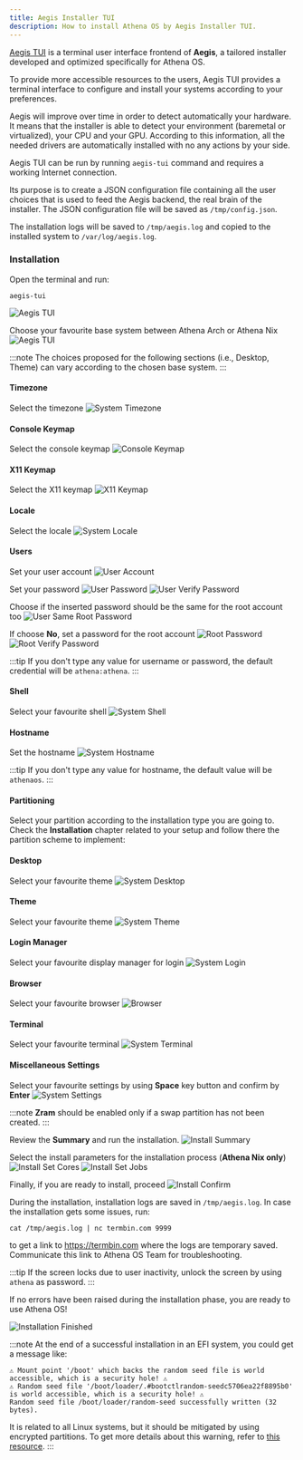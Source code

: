 ```yaml
---
title: Aegis Installer TUI
description: How to install Athena OS by Aegis Installer TUI.
---
```


[Aegis TUI](https://github.com/Athena-OS/aegis-tui) is a terminal user interface frontend of **Aegis**, a tailored installer developed and optimized specifically for Athena OS.

To provide more accessible resources to the users, Aegis TUI provides a terminal interface to configure and install your systems according to your preferences.

Aegis will improve over time in order to detect automatically your hardware. It means that the installer is able to detect your environment (baremetal or virtualized), your CPU and your GPU. According to this information, all the needed drivers are automatically installed with no any actions by your side.

Aegis TUI can be run by running `aegis-tui` command and requires a working Internet connection.

Its purpose is to create a JSON configuration file containing all the user choices that is used to feed the Aegis backend, the real brain of the installer. The JSON configuration file will be saved as `/tmp/config.json`.

The installation logs will be saved to `/tmp/aegis.log` and copied to the installed system to `/var/log/aegis.log`.

### Installation

Open the terminal and run:
```shell
aegis-tui
```
![Aegis TUI](@assets/images/aegis-tui-base-system.png)

Choose your favourite base system between Athena Arch or Athena Nix
![Aegis TUI](@assets/images/aegis-tui-archnix.png)

:::note
The choices proposed for the following sections (i.e., Desktop, Theme) can vary according to the chosen base system.
:::

#### Timezone

Select the timezone
![System Timezone](@assets/images/aegis-tui-timezone.png)

#### Console Keymap

Select the console keymap
![Console Keymap](@assets/images/aegis-tui-console-keymap.png)

#### X11 Keymap

Select the X11 keymap
![X11 Keymap](@assets/images/aegis-tui-keymap.png)

#### Locale

Select the locale
![System Locale](@assets/images/aegis-tui-locale.png)


#### Users

Set your user account
![User Account](@assets/images/aegis-tui-username.png)

Set your password
![User Password](@assets/images/aegis-tui-password.png)
![User Verify Password](@assets/images/aegis-tui-password-verify.png)

Choose if the inserted password should be the same for the root account too
![User Same Root Password](@assets/images/aegis-tui-password-root-same.png)

If choose **No**, set a password for the root account
![Root Password](@assets/images/aegis-tui-password-root.png)
![Root Verify Password](@assets/images/aegis-tui-password-root-verify.png)

:::tip
If you don't type any value for username or password, the default credential will be `athena:athena`.
:::

#### Shell

Select your favourite shell
![System Shell](@assets/images/aegis-tui-shell.png)

#### Hostname

Set the hostname
![System Hostname](@assets/images/aegis-tui-hostname.png)

:::tip
If you don't type any value for hostname, the default value will be `athenaos`.
:::

#### Partitioning

Select your partition according to the installation type you are going to. Check the **Installation** chapter related to your setup and follow there the partition scheme to implement:
<CardGrid>
  <LinkCard title="Installing as single boot" href="/en/installation/install-single-boot/#aegis-tui" />
  <LinkCard title="Installing as dual boot" href="/en/installation/install-dual-boot/#partitioning" />
</CardGrid>

<LinkCard
  title="Virtual Machine scenario"
  description="Install Athena OS in a virtual environment."
  href="/guides/customization/"
/>

#### Desktop

Select your favourite theme
![System Desktop](@assets/images/aegis-tui-desktop.png)

#### Theme

Select your favourite theme
![System Theme](@assets/images/aegis-tui-theme.png)

#### Login Manager

Select your favourite display manager for login
![System Login](@assets/images/aegis-tui-dm.png)

#### Browser

Select your favourite browser
![Browser](@assets/images/aegis-tui-browser.png)

#### Terminal

Select your favourite terminal
![System Terminal](@assets/images/aegis-tui-terminal.png)

#### Miscellaneous Settings

Select your favourite settings by using **Space** key button and confirm by **Enter**
![System Settings](@assets/images/aegis-tui-misc.png)

:::note
**Zram** should be enabled only if a swap partition has not been created.
:::

Review the **Summary** and run the installation.
![Install Summary](@assets/images/aegis-tui-summary.png)

Select the install parameters for the installation process (**Athena Nix only**)
![Install Set Cores](@assets/images/aegis-tui-install-cores.png)
![Install Set Jobs](@assets/images/aegis-tui-install-jobs.png)
 
Finally, if you are ready to install, proceed
![Install Confirm](@assets/images/aegis-tui-install-confirm.png)
 
During the installation, installation logs are saved in `/tmp/aegis.log`. In case the installation gets some issues, run:
```shell
cat /tmp/aegis.log | nc termbin.com 9999
```
to get a link to https://termbin.com where the logs are temporary saved. Communicate this link to Athena OS Team for troubleshooting.
 
:::tip
If the screen locks due to user inactivity, unlock the screen by using `athena` as password.
:::

If no errors have been raised during the installation phase, you are ready to use Athena OS!

![Installation Finished](@assets/images/aegis-tui-finish.png)

:::note
At the end of a successful installation in an EFI system, you could get a message like:
```
⚠ Mount point '/boot' which backs the random seed file is world accessible, which is a security hole! ⚠
⚠ Random seed file '/boot/loader/.#bootctlrandom-seedc5706ea22f8895b0' is world accessible, which is a security hole! ⚠
Random seed file /boot/loader/random-seed successfully written (32 bytes).
```
It is related to all Linux systems, but it should be mitigated by using encrypted partitions. To get more details about this warning, refer to [this resource](https://discourse.nixos.org/t/security-warning-when-installing-nixos-23-11/37636).
:::
<ImageComponent />
